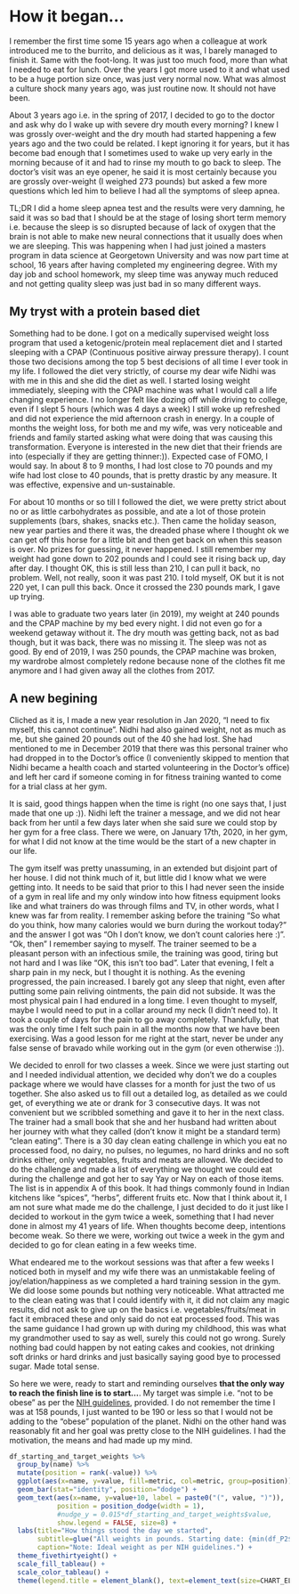# How it began...

I remember the first time some 15 years ago when a colleague at work introduced me to the burrito,  and delicious as it was, I barely managed to finish it. Same with the foot-long. It was just too much food, more than what I needed to eat for lunch. Over the years I got more used to it and what used to be a huge portion size once, was just very normal now. What was almost a culture shock many years ago, was just routine now. It should not have been.

About 3 years ago i.e. in the spring of 2017, I decided to go to the doctor and ask why do I wake up with severe dry mouth every morning? I knew I was grossly over-weight and the dry mouth had started happening a few years ago and the two could be related. I kept ignoring it for years, but it has become bad enough that I sometimes used to wake up very early in the morning because of it and had to rinse my mouth to go back to sleep. The doctor's visit was an eye opener, he said it is most certainly because you are grossly over-weight (I weighed 273 pounds) but asked a few more questions which led him to believe I had all the symptoms of sleep apnea.

TL;DR I did a home sleep apnea test and the results were very damning, he said it was so bad that I should be at the stage of losing short term memory i.e. because the sleep is so disrupted because of lack of oxygen that the brain is not able to make new neural connections that it usually does when we are sleeping. This was happening when I had just joined a masters program in data science at Georgetown University and was now part time at school, 16 years after having completed my engineering degree. With my day job and school homework, my sleep time was anyway much reduced and not getting quality sleep was just bad in so many different ways.

## My tryst with a protein based diet

Something had to be done. I got on a medically supervised weight loss program that used a ketogenic/protein meal replacement diet and I started sleeping with a CPAP (Continuous positive airway pressure therapy). I count those two decisions among the top 5 best decisions of all time I ever took in my life. I followed the diet very strictly, of course my dear wife Nidhi was with me in this and she did the diet as well. I started losing weight immediately, sleeping with the CPAP machine was what I would call a life changing experience. I no longer felt like dozing off while driving to college, even if I slept 5 hours (which was 4 days a week) I still woke up refreshed and did not experience the mid afternoon crash in energy. In a couple of months the weight loss, for both me and my wife, was very noticeable and friends and family started asking what were doing that was causing this transformation. Everyone is interested in the new diet that their friends are into (especially if they are getting thinner:)). Expected case of FOMO, I would say. In about 8 to 9 months, I had lost close to 70 pounds and my wife had lost close to 40 pounds, that is pretty drastic by any measure. It was effective, expensive and un-sustainable.

For about 10 months or so till I followed the diet, we were pretty strict about no or as little carbohydrates as possible, and ate a lot of those protein supplements (bars, shakes, snacks etc.). Then came the holiday season, new year parties and there it was, the dreaded phase where I thought ok we can get off this horse for a little bit and then get back on when this season is over. No prizes for guessing, it never happened. I still remember my weight had gone down to 202 pounds and I could see it rising back up, day after day. I thought OK, this is still less than 210, I can pull it back, no problem. Well, not really, soon it was past 210. I told myself, OK but it is not 220 yet, I can pull this back. Once it crossed the 230 pounds mark, I gave up trying.

I was able to graduate two years later (in 2019), my weight at 240 pounds and the CPAP machine by my bed every night. I did not even go for a weekend getaway without it. The dry mouth was getting back, not as bad though, but it was back, there was no missing it. The sleep was not as good. By end of 2019, I was 250 pounds, the CPAP machine was broken, my wardrobe almost completely redone because none of the clothes fit me anymore and I had given away all the clothes from 2017.

## A new begining

Cliched as it is, I made a new year resolution in Jan 2020, "I need to fix myself, this cannot continue". Nidhi had also gained weight, not as much as me, but she gained 20 pounds out of the 40 she had lost. She had mentioned to me in December 2019 that there was this personal trainer who had dropped in to the Doctor's office (I conveniently skipped to mention that Nidhi became a health coach and started volunteering in the Doctor's office) and left her card if someone coming in for fitness training wanted to come for a trial class at her gym.

It is said, good things happen when the time is right (no one says that, I just made that one up :)). Nidhi left the trainer a message, and we did not hear back from her until a few days later when she said sure we could stop by her gym for a free class. There we were, on January 17th, 2020, in her gym, for what I did not know at the time would be the start of a new chapter in our life.

The gym itself was pretty unassuming, in an extended but disjoint part of her house. I did not think much of it, but little did I know what we were getting into. It needs to be said that prior to this I had never seen the inside of a gym in real life and my only window into how fitness equipment looks like and what trainers do was through films and TV, in other words, what I knew was far from reality. I remember asking before the training "So what do you think, how many calories would we burn during the workout today?" and the answer I got was "Oh I don't know, we don't count calories here :)". "Ok, then" I remember saying to myself. The trainer seemed to be a pleasant person with an infectious smile, the training was good, tiring but not hard and I was like "OK, this isn't too bad". Later that evening, I felt a sharp pain in my neck, but I thought it is nothing. As the evening progressed, the pain increased. I barely got any sleep that night, even after putting some pain reliving ointments, the pain did not subside. It was the most physical pain I had endured in a long time. I even thought to myself, maybe I would need to put in a collar around my neck (I didn't need to). It took a couple of days for the pain to go away completely. Thankfully, that was the only time I felt such pain in all the months now that we have been exercising. Was a good lesson for me right at the start, never be under any false sense of bravado while working out in the gym (or even otherwise :)).

We decided to enroll for two classes a week. Since we were just starting out and I needed individual attention, we decided why don't we do a couples package where we would have classes for a month for just the two of us together. She also asked us to fill out a detailed log, as detailed as we could get, of everything we ate or drank for 3 consecutive days. It was not convenient but we scribbled something and gave it to her in the next class. The trainer had a small book that she and her husband had written about her journey with what they called (don't know it might be a standard term) "clean eating". There is a 30 day clean eating challenge in which you eat no processed food, no dairy, no pulses, no legumes, no hard drinks and no soft drinks either, only vegetables, fruits and meats are allowed. We decided to do the challenge and made a list of everything we thought we could eat during the challenge and got her to say Yay or Nay on each of those items. The list is in appendix A of this book. It had things commonly found in Indian kitchens like "spices", "herbs", different fruits etc. Now that I think about it, I am not sure what made me do the challenge, I just decided to do it just like I decided to workout in the gym twice a week, something that I had never done in almost my 41 years of life. When thoughts become deep, intentions become weak. So there we were, working out twice a week in the gym and decided to go for clean eating in a few weeks time.

What endeared me to the workout sessions was that after a few weeks I noticed both in myself and my wife there was an unmistakable feeling of joy/elation/happiness as we completed a hard training session in the gym. We did loose some pounds but nothing very noticeable. What attracted me to the clean eating was that I could identify with it, it did not claim any magic results, did not ask to give up on the basics i.e. vegetables/fruits/meat in fact it embraced these and only said do not eat processed food. This was the same guidance I had grown up with during my childhood, this was what my grandmother used to say as well, surely this could not go wrong. Surely nothing bad could happen by not eating cakes and cookies, not drinking soft drinks or hard drinks and just basically saying good bye to processed sugar. Made total sense.

So here we were, ready to start and reminding ourselves **that the only way to reach the finish line is to start...**. My target was simple i.e. "not to be obese" as per the [NIH guidelines](https://www.nhlbi.nih.gov/health/educational/healthdisp/pdf/tipsheets/Are-You-at-a-Healthy-Weight.pdf), provided. I do not remember the time I was at 158 pounds, I just wanted to be 190 or less so that I would not be adding to the "obese" population of the planet. Nidhi on the other hand was reasonably fit and her goal was pretty close to the NIH guidelines. I had the motivation, the means and had made up my mind.


```r
df_starting_and_target_weights %>%
  group_by(name) %>%
  mutate(position = rank(-value)) %>%
  ggplot(aes(x=name, y=value, fill=metric, col=metric, group=position)) +
  geom_bar(stat="identity", position="dodge") +
  geom_text(aes(x=name, y=value+10, label = paste0("(", value, ")")),
            position = position_dodge(width = 1),
            #nudge_y = 0.015*df_starting_and_target_weights$value,
            show.legend = FALSE, size=8) + 
  labs(title="How things stood the day we started",
       subtitle=glue("All weights in pounds. Starting date: {min(df_P2$Date, na.rm=TRUE)}."),
       caption="Note: Ideal weight as per NIH guidelines.") +
  theme_fivethirtyeight() + 
  scale_fill_tableau() + 
  scale_color_tableau() +
  theme(legend.title = element_blank(), text=element_text(size=CHART_ELEMENT_TEXT_SIZE))
```

